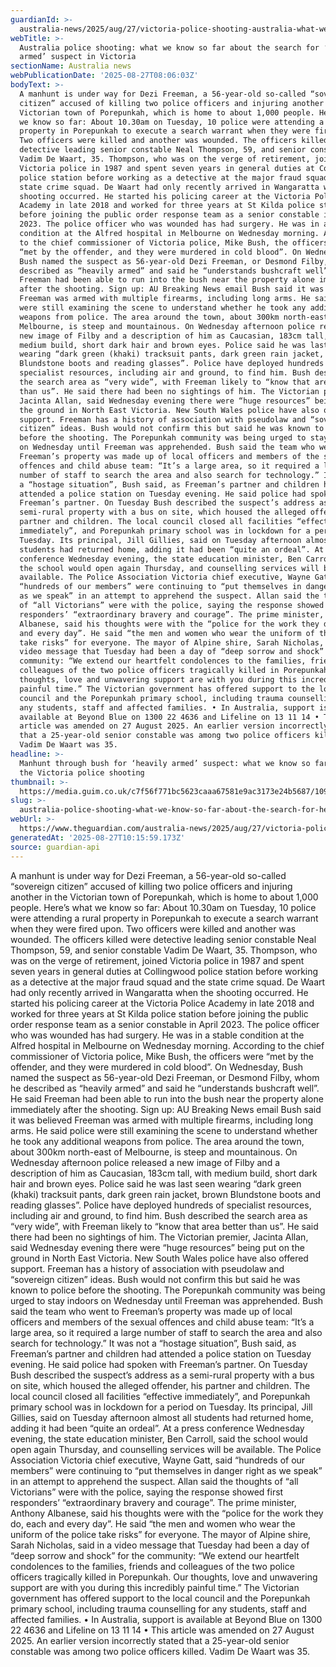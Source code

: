```yaml
---
guardianId: >-
  australia-news/2025/aug/27/victoria-police-shooting-australia-what-we-know-so-far-porepunkah-ntwnfb
webTitle: >-
  Australia police shooting: what we know so far about the search for ‘heavily
  armed’ suspect in Victoria
sectionName: Australia news
webPublicationDate: '2025-08-27T08:06:03Z'
bodyText: >-
  A manhunt is under way for Dezi Freeman, a 56-year-old so-called “sovereign
  citizen” accused of killing two police officers and injuring another in the
  Victorian town of Porepunkah, which is home to about 1,000 people. Here’s what
  we know so far: About 10.30am on Tuesday, 10 police were attending a rural
  property in Porepunkah to execute a search warrant when they were fired upon.
  Two officers were killed and another was wounded. The officers killed were
  detective leading senior constable Neal Thompson, 59, and senior constable
  Vadim De Waart, 35. Thompson, who was on the verge of retirement, joined
  Victoria police in 1987 and spent seven years in general duties at Collingwood
  police station before working as a detective at the major fraud squad and the
  state crime squad. De Waart had only recently arrived in Wangaratta when the
  shooting occurred. He started his policing career at the Victoria Police
  Academy in late 2018 and worked for three years at St Kilda police station
  before joining the public order response team as a senior constable in April
  2023. The police officer who was wounded has had surgery. He was in a stable
  condition at the Alfred hospital in Melbourne on Wednesday morning. According
  to the chief commissioner of Victoria police, Mike Bush, the officers were
  “met by the offender, and they were murdered in cold blood”. On Wednesday,
  Bush named the suspect as 56-year-old Dezi Freeman, or Desmond Filby, whom he
  described as “heavily armed” and said he “understands bushcraft well”. He said
  Freeman had been able to run into the bush near the property alone immediately
  after the shooting. Sign up: AU Breaking News email Bush said it was believed
  Freeman was armed with multiple firearms, including long arms. He said police
  were still examining the scene to understand whether he took any additional
  weapons from police. The area around the town, about 300km north-east of
  Melbourne, is steep and mountainous. On Wednesday afternoon police released a
  new image of Filby and a description of him as Caucasian, 183cm tall, with
  medium build, short dark hair and brown eyes. Police said he was last seen
  wearing “dark green (khaki) tracksuit pants, dark green rain jacket, brown
  Blundstone boots and reading glasses”. Police have deployed hundreds of
  specialist resources, including air and ground, to find him. Bush described
  the search area as “very wide”, with Freeman likely to “know that area better
  than us”. He said there had been no sightings of him. The Victorian premier,
  Jacinta Allan, said Wednesday evening there were “huge resources” being put on
  the ground in North East Victoria. New South Wales police have also offered
  support. Freeman has a history of association with pseudolaw and “sovereign
  citizen” ideas. Bush would not confirm this but said he was known to police
  before the shooting. The Porepunkah community was being urged to stay indoors
  on Wednesday until Freeman was apprehended. Bush said the team who went to
  Freeman’s property was made up of local officers and members of the sexual
  offences and child abuse team: “It’s a large area, so it required a large
  number of staff to search the area and also search for technology.” It was not
  a “hostage situation”, Bush said, as Freeman’s partner and children had
  attended a police station on Tuesday evening. He said police had spoken with
  Freeman’s partner. On Tuesday Bush described the suspect’s address as a
  semi-rural property with a bus on site, which housed the alleged offender, his
  partner and children. The local council closed all facilities “effective
  immediately”, and Porepunkah primary school was in lockdown for a period on
  Tuesday. Its principal, Jill Gillies, said on Tuesday afternoon almost all
  students had returned home, adding it had been “quite an ordeal”. At a press
  conference Wednesday evening, the state education minister, Ben Carroll, said
  the school would open again Thursday, and counselling services will be
  available. The Police Association Victoria chief executive, Wayne Gatt, said
  “hundreds of our members” were continuing to “put themselves in danger right
  as we speak” in an attempt to apprehend the suspect. Allan said the thoughts
  of “all Victorians” were with the police, saying the response showed first
  responders’ “extraordinary bravery and courage”. The prime minister, Anthony
  Albanese, said his thoughts were with the “police for the work they do, each
  and every day”. He said “the men and women who wear the uniform of the police
  take risks” for everyone. The mayor of Alpine shire, Sarah Nicholas, said in a
  video message that Tuesday had been a day of “deep sorrow and shock” for the
  community: “We extend our heartfelt condolences to the families, friends and
  colleagues of the two police officers tragically killed in Porepunkah. Our
  thoughts, love and unwavering support are with you during this incredibly
  painful time.” The Victorian government has offered support to the local
  council and the Porepunkah primary school, including trauma counselling for
  any students, staff and affected families. • In Australia, support is
  available at Beyond Blue on 1300 22 4636 and Lifeline on 13 11 14 • This
  article was amended on 27 August 2025. An earlier version incorrectly stated
  that a 25-year-old senior constable was among two police officers killed.
  Vadim De Waart was 35.
headline: >-
  Manhunt through bush for ‘heavily armed’ suspect: what we know so far about
  the Victoria police shooting
thumbnail: >-
  https://media.guim.co.uk/c7f56f771bc5623caaa67581e9ac3173e24b5687/109_0_3716_2973/500.jpg
slug: >-
  australia-police-shooting-what-we-know-so-far-about-the-search-for-heavily-armed-suspect-in-victoria
webUrl: >-
  https://www.theguardian.com/australia-news/2025/aug/27/victoria-police-shooting-australia-what-we-know-so-far-porepunkah-ntwnfb
generatedAt: '2025-08-27T10:15:59.173Z'
source: guardian-api
---
```

A manhunt is under way for Dezi Freeman, a 56-year-old so-called “sovereign citizen” accused of killing two police officers and injuring another in the Victorian town of Porepunkah, which is home to about 1,000 people. Here’s what we know so far: About 10.30am on Tuesday, 10 police were attending a rural property in Porepunkah to execute a search warrant when they were fired upon. Two officers were killed and another was wounded. The officers killed were detective leading senior constable Neal Thompson, 59, and senior constable Vadim De Waart, 35. Thompson, who was on the verge of retirement, joined Victoria police in 1987 and spent seven years in general duties at Collingwood police station before working as a detective at the major fraud squad and the state crime squad. De Waart had only recently arrived in Wangaratta when the shooting occurred. He started his policing career at the Victoria Police Academy in late 2018 and worked for three years at St Kilda police station before joining the public order response team as a senior constable in April 2023. The police officer who was wounded has had surgery. He was in a stable condition at the Alfred hospital in Melbourne on Wednesday morning. According to the chief commissioner of Victoria police, Mike Bush, the officers were “met by the offender, and they were murdered in cold blood”. On Wednesday, Bush named the suspect as 56-year-old Dezi Freeman, or Desmond Filby, whom he described as “heavily armed” and said he “understands bushcraft well”. He said Freeman had been able to run into the bush near the property alone immediately after the shooting. Sign up: AU Breaking News email Bush said it was believed Freeman was armed with multiple firearms, including long arms. He said police were still examining the scene to understand whether he took any additional weapons from police. The area around the town, about 300km north-east of Melbourne, is steep and mountainous. On Wednesday afternoon police released a new image of Filby and a description of him as Caucasian, 183cm tall, with medium build, short dark hair and brown eyes. Police said he was last seen wearing “dark green (khaki) tracksuit pants, dark green rain jacket, brown Blundstone boots and reading glasses”. Police have deployed hundreds of specialist resources, including air and ground, to find him. Bush described the search area as “very wide”, with Freeman likely to “know that area better than us”. He said there had been no sightings of him. The Victorian premier, Jacinta Allan, said Wednesday evening there were “huge resources” being put on the ground in North East Victoria. New South Wales police have also offered support. Freeman has a history of association with pseudolaw and “sovereign citizen” ideas. Bush would not confirm this but said he was known to police before the shooting. The Porepunkah community was being urged to stay indoors on Wednesday until Freeman was apprehended. Bush said the team who went to Freeman’s property was made up of local officers and members of the sexual offences and child abuse team: “It’s a large area, so it required a large number of staff to search the area and also search for technology.” It was not a “hostage situation”, Bush said, as Freeman’s partner and children had attended a police station on Tuesday evening. He said police had spoken with Freeman’s partner. On Tuesday Bush described the suspect’s address as a semi-rural property with a bus on site, which housed the alleged offender, his partner and children. The local council closed all facilities “effective immediately”, and Porepunkah primary school was in lockdown for a period on Tuesday. Its principal, Jill Gillies, said on Tuesday afternoon almost all students had returned home, adding it had been “quite an ordeal”. At a press conference Wednesday evening, the state education minister, Ben Carroll, said the school would open again Thursday, and counselling services will be available. The Police Association Victoria chief executive, Wayne Gatt, said “hundreds of our members” were continuing to “put themselves in danger right as we speak” in an attempt to apprehend the suspect. Allan said the thoughts of “all Victorians” were with the police, saying the response showed first responders’ “extraordinary bravery and courage”. The prime minister, Anthony Albanese, said his thoughts were with the “police for the work they do, each and every day”. He said “the men and women who wear the uniform of the police take risks” for everyone. The mayor of Alpine shire, Sarah Nicholas, said in a video message that Tuesday had been a day of “deep sorrow and shock” for the community: “We extend our heartfelt condolences to the families, friends and colleagues of the two police officers tragically killed in Porepunkah. Our thoughts, love and unwavering support are with you during this incredibly painful time.” The Victorian government has offered support to the local council and the Porepunkah primary school, including trauma counselling for any students, staff and affected families. • In Australia, support is available at Beyond Blue on 1300 22 4636 and Lifeline on 13 11 14 • This article was amended on 27 August 2025. An earlier version incorrectly stated that a 25-year-old senior constable was among two police officers killed. Vadim De Waart was 35.
